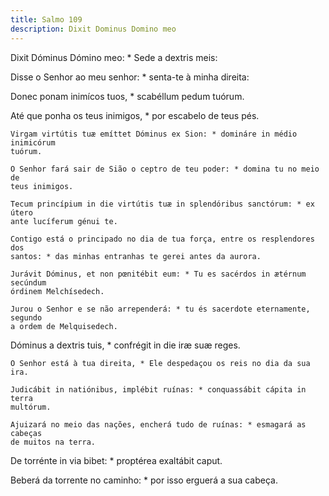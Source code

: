 ```yaml
---
title: Salmo 109
description: Dixit Dominus Domino meo
---
```


<div class="side-by-side not-content">

Dixit Dóminus Dómino meo: * Sede a dextris meis:

Disse o Senhor ao meu senhor: * senta-te à minha direita:

Donec ponam inimícos tuos, * scabéllum pedum tuórum.

Até que ponha os teus inimigos, * por escabelo de teus pés.

    Virgam virtútis tuæ emíttet Dóminus ex Sion: * domináre in médio inimicórum
    tuórum.

    O Senhor fará sair de Sião o ceptro de teu poder: * domina tu no meio de
    teus inimigos.

    Tecum princípium in die virtútis tuæ in splendóribus sanctórum: * ex útero
    ante lucíferum génui te.

    Contigo está o principado no dia de tua força, entre os resplendores dos
    santos: * das minhas entranhas te gerei antes da aurora.

    Jurávit Dóminus, et non pœnitébit eum: * Tu es sacérdos in ætérnum secúndum
    órdinem Melchísedech.

    Jurou o Senhor e se não arrependerá: * tu és sacerdote eternamente, segundo
    a ordem de Melquisedech.

Dóminus a dextris tuis, * confrégit in die iræ suæ reges.

    O Senhor está à tua direita, * Ele despedaçou os reis no dia da sua ira.

    Judicábit in natiónibus, implébit ruínas: * conquassábit cápita in terra
    multórum.

    Ajuizará no meio das nações, encherá tudo de ruínas: * esmagará as cabeças
    de muitos na terra.

De torrénte in via bibet: * proptérea exaltábit caput.

Beberá da torrente no caminho: * por isso erguerá a sua cabeça.

</div>
